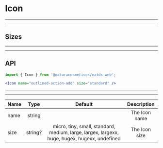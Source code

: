 
# Icon

---
---

## Sizes

<Provider theme={themes.natura.light}>
  <ComponentWithLabel componentList={sizes} itemsPerRow={9} />
</Provider>

---
---

## API

```jsx highlight-line="2"
import { Icon } from '@naturacosmeticos/natds-web';

<Icon name="outlined-action-add" size="standard" />
```

---
---

| Name           | Type           | Default                                                                                       | Description
| :--            | :-:            | :-:                                                                                           | :-:
| name           | string         |                                                                                               | The Icon name
| size           | string?        | micro, tiny, small, standard, medium, large, largex, largexx, huge, hugex, hugexx, undefined  | The Icon size
